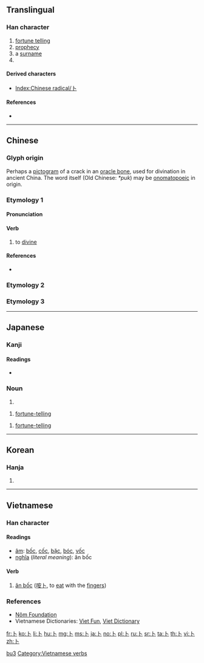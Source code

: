 {{character info/new}}
{{also|蔔|ト}}

==Translingual==
{{stroke order|type=animate}}

===Han character===
{{Han char|rn=25|rad=卜|as=00|sn=2|four=23000|canj=Y|ids=⿰丨丶}}

# [[fortune telling]]
# [[prophecy]]
# a [[surname]]
# {{mul-kangxi radical-def}}

====Derived characters====
* [[Index:Chinese radical/卜]]

====References====
* {{Han ref|kx=0157.250|dkj=02774|dj=0361.150|hdz=10091.110|uh=535C|ud=21340|bh=A452|bd=42066}}

----

==Chinese==

===Glyph origin===
{{Han etym}}
Perhaps a [[象形|pictogram]] of a crack in an [http://en.wikipedia.org/wiki/Oracle_bone oracle bone], used for divination in ancient China. The word itself (Old Chinese: ''*puk'') may be [[onomatopoeia|onomatopoeic]] in origin.

===Etymology 1===
{{zh-forms}}

====Pronunciation====
{{zh-pron
|m=bǔ
|c=buk1
|h=pfs=puk
|mn=pok/poh
|w=
|mc=y
|oc=y
|ma=|ma2=
|cat=n
}}

====Verb====
{{zh-verb}}

# {{lb|zh|literary}} to [[divine]]

====References====
* {{thcwd|64}}

[[Category:Mandarin literary terms|bu3]]

===Etymology 2===
{{zh-see|蔔||[[radish]]}}

===Etymology 3===
{{zh-see|欲|v}}

----

==Japanese==

===Kanji===
{{ja-kanji|grade=8|rs=卜00}}

====Readings====
* {{ja-readings|goon=[[ほく]] (hoku)|kanon=[[ほく]] (hoku)|kanyoon=[[ぼく]] (boku)|kun=[[うらなう]] (uranau), [[うらない]] (uranai)}}

===Noun===
{{ja-noun|うらない}}

# {{alternative form of|占い|lang=ja}}

{{ja-noun|ぼく}}

# {{lb|ja|archaic|sort=ほく'}} [[fortune-telling]]

{{ja-noun|うら}}

# {{lb|ja|archaic|sort=うら}} [[fortune-telling]]

----

==Korean==

===Hanja===
{{ko-hanja|hangeul=복|rv=bok|mr=pok|y=pok}}

# {{defn|lang=ko|sort=卜00}}

----

==Vietnamese==

===Han character===
{{vi-hantu|rs=卜00}}

====Readings====
* [[音読|âm]]: [[bốc]], [[cốc]], [[bặc]], [[bóc]], [[vốc]]
* [[意義|nghĩa]] (''literal meaning''): ăn bốc

====Verb====
{{head|vi|verb|sc=Hant}}{{attention|vi|may need inflection template}}

# [[ăn bốc]] ([[咹卜]], to [[eat]] with the [[fingers]])

===References===
* [http://nomfoundation.org/common/nom_details.php?codepoint=535c Nôm Foundation]
* Vietnamese Dictionaries: [http://dict.vietfun.com Viet Fun], [http://www.vietdictionary.com Viet Dictionary]

[[Category:Vietnamese verbs]]

[[Category:CJKV radicals| ]]

[[fr:卜]]
[[ko:卜]]
[[li:卜]]
[[hu:卜]]
[[mg:卜]]
[[ms:卜]]
[[ja:卜]]
[[no:卜]]
[[pl:卜]]
[[ru:卜]]
[[sr:卜]]
[[ta:卜]]
[[th:卜]]
[[vi:卜]]
[[zh:卜]]